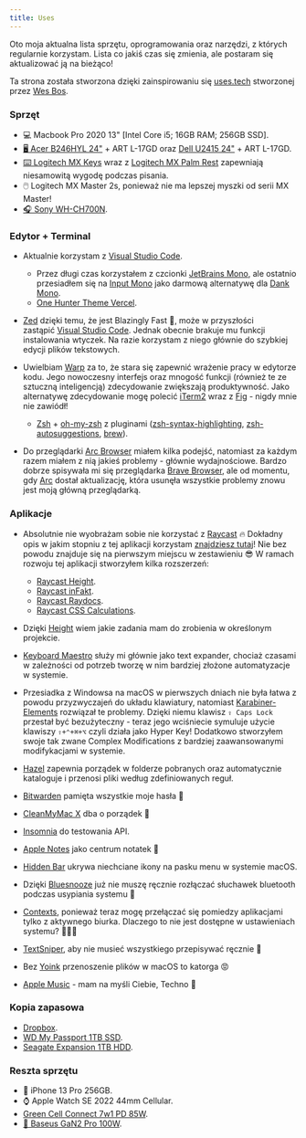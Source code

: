 ```yaml
---
title: Uses
---
```


Oto moja aktualna lista sprzętu, oprogramowania oraz narzędzi, z których regularnie korzystam. Lista co jakiś czas się zmienia, ale postaram się aktualizować ją na bieżąco!

Ta strona została stworzona dzięki zainspirowaniu się [uses.tech](https://uses.tech/) stworzonej przez [Wes Bos](https://wesbos.com/).

### Sprzęt

- 💻 Macbook Pro 2020 13" \[Intel Core i5; 16GB RAM; 256GB SSD].
- [🖥️ Acer B246HYL 24"](https://www.acer.com/pl-pl/monitors/business/b6/pdp/UM.QB6EE.A05) + ART L-17GD oraz [Dell U2415 24"](https://www1.la.dell.com/content/products/productdetails.aspx/dell-u2415?c=ag&cs=agdhs1&l=en&s=dhs&~tab=specstab) + ART L-17GD.
- [⌨️ Logitech MX Keys](https://www.logitech.com/pl-pl/products/keyboards/mx-keys-wireless-keyboard.html) wraz z [Logitech MX Palm Rest](https://www.logitech.com/pl-pl/products/keyboards/mx-palm-rest.956-000001.html) zapewniają niesamowitą wygodę podczas pisania.
- 🖱️ Logitech MX Master 2s, ponieważ nie ma lepszej myszki od serii MX Master!
- [🎧 Sony WH-CH700N](https://www.sony.pl/electronics/sluchawki-palak-na-glowe/wh-ch700n).

### Edytor + Terminal

- Aktualnie korzystam z [Visual Studio Code](https://code.visualstudio.com/).

  - Przez długi czas korzystałem z czcionki [JetBrains Mono](https://www.jetbrains.com/lp/mono/), ale ostatnio przesiadłem się na [Input Mono](https://input.djr.com/) jako darmową alternatywę dla [Dank Mono](https://philpl.gumroad.com/l/dank-mono).
  - [One Hunter Theme Vercel](https://marketplace.visualstudio.com/items?itemName=RaillyHugo.one-hunter).

- [Zed](https://zed.dev/) dzięki temu, że jest Blazingly Fast 🚀, może w przyszłości zastąpić [Visual Studio Code](https://code.visualstudio.com/). Jednak obecnie brakuje mu funkcji instalowania wtyczek. Na razie korzystam z niego głównie do szybkiej edycji plików tekstowych.
- Uwielbiam [Warp](https://www.warp.dev/) za to, że stara się zapewnić wrażenie pracy w edytorze kodu. Jego nowoczesny interfejs oraz mnogość funkcji (również te ze sztuczną inteligencją) zdecydowanie zwiększają produktywność. Jako alternatywę zdecydowanie mogę polecić [iTerm2](https://iterm2.com/) wraz z [Fig](https://fig.io/) - nigdy mnie nie zawiódł!

  - [Zsh](https://www.zsh.org/) + [oh-my-zsh](https://ohmyz.sh/) z pluginami ([zsh-syntax-highlighting](https://github.com/zsh-users/zsh-syntax-highlighting), [zsh-autosuggestions](https://github.com/zsh-users/zsh-autosuggestions), [brew](https://brew.sh/index_pl)).

- Do przeglądarki [Arc Browser](https://arc.net/) miałem kilka podejść, natomiast za każdym razem miałem z nią jakieś problemy - głównie wydajnościowe. Bardzo dobrze spisywała mi się przeglądarka [Brave Browser](https://brave.com/pl/), ale od momentu, gdy [Arc](https://arc.net/) dostał aktualizację, która usunęła wszystkie problemy znowu jest moją główną przeglądarką.

### Aplikacje

- Absolutnie nie wyobrażam sobie nie korzystać z [Raycast](https://www.raycast.com/) 🔥 Dokładny opis w jakim stopniu z tej aplikacji korzystam [znajdziesz tutaj](https://www.raycast.com/community-stories/jakub-soboczynski)! Nie bez powodu znajduje się na pierwszym miejscu w zestawieniu 😎 W ramach rozwoju tej aplikacji stworzyłem kilka rozszerzeń:

  - [Raycast Height](https://www.raycast.com/teziovsky/height).
  - [Raycast inFakt](https://www.raycast.com/teziovsky/infakt).
  - [Raycast Raydocs](https://www.raycast.com/teziovsky/raydocs).
  - [Raycast CSS Calculations](https://www.raycast.com/teziovsky/css-calculations).

- Dzięki [Height](https://height.app/?home) wiem jakie zadania mam do zrobienia w określonym projekcie.
- [Keyboard Maestro](https://www.keyboardmaestro.com/main/) służy mi głównie jako text expander, chociaż czasami w zależności od potrzeb tworzę w nim bardziej złożone automatyzacje w systemie.
- Przesiadka z Windowsa na macOS w pierwszych dniach nie była łatwa z powodu przyzwyczajeń do układu klawiatury, natomiast [Karabiner-Elements](https://karabiner-elements.pqrs.org/) rozwiązał te problemy. Dzięki niemu klawisz `⇪ Caps Lock` przestał być bezużyteczny - teraz jego wciśniecie symuluje użycie klawiszy `⇧+⌃+⌘+⌥` czyli działa jako Hyper Key! Dodatkowo stworzyłem swoje tak zwane Complex Modifications z bardziej zaawansowanymi modifykacjami w systemie.
- [Hazel](https://www.noodlesoft.com/) zapewnia porządek w folderze pobranych oraz automatycznie kataloguje i przenosi pliki według zdefiniowanych reguł.
- [Bitwarden](https://bitwarden.com/) pamięta wszystkie moje hasła 🔐
- [CleanMyMac X](https://cleanmymac.com/pl) dba o porządek 🧹
- [Insomnia](https://insomnia.rest/) do testowania API.
- [Apple Notes](https://apps.apple.com/us/app/notes/id1110145109) jako centrum notatek 📔
- [Hidden Bar](https://apps.apple.com/us/app/hidden-bar/id1452453066) ukrywa niechciane ikony na pasku menu w systemie macOS.
- Dzięki [Bluesnooze](https://github.com/odlp/bluesnooze) już nie muszę ręcznie rozłączać słuchawek bluetooth podczas usypiania systemu 👀
- [Contexts](https://contexts.co/), ponieważ teraz mogę przełączać się pomiedzy aplikacjami tylko z aktywnego biurka. Dlaczego to nie jest dostępne w ustawieniach systemu? 🤷🏼‍♂️
- [TextSniper](https://textsniper.app/), aby nie musieć wszystkiego przepisywać ręcznie 🙈
- Bez [Yoink](https://apps.apple.com/pl/app/yoink-improved-drag-and-drop/id457622435?l=pl&mt=12) przenoszenie plików w macOS to katorga 😡
- [Apple Music](https://www.apple.com/pl/apple-music/) - mam na myśli Ciebie, Techno 🖤

### Kopia zapasowa

- [Dropbox](https://www.dropbox.com/).
- [WD My Passport 1TB SSD](https://www.westerndigital.com/pl-pl/products/portable-drives/wd-my-passport-usb-3-2-ssd#WDBAGF0010BBL-WESN).
- [Seagate Expansion 1TB HDD](https://www.seagate.com/pl/pl/products/external-hard-drives/expansion-external-drives/).

### Reszta sprzętu

- 📱 iPhone 13 Pro 256GB.
- ⌚ Apple Watch SE 2022 44mm Cellular.
- [Green Cell Connect 7w1 PD 85W](https://greencell.global/pl/huby-usb-c/4943-green-cell-gc-connect-hub-usb-c-pd-85w-7w1-3xusb-a-31-hdmi-4k-60hz-sd-microsd-do-apple-macbook-m1m2-lenovo-x1-asus-dell-xps.html).
- [🔌 Baseus GaN2 Pro 100W](https://e-baseus.com/product-pol-3502-Baseus-GaN2-Pro-Ladowarka-sieciowa-4x-USB-USB-C-QC-4-0-PD-Huawei-SCP-Samsung-AFC-100W-kabel.html).
